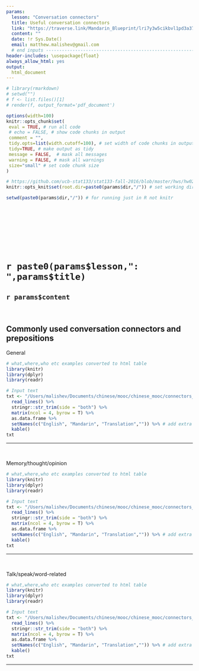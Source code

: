 ```yaml
---
params:
  lesson: "Conversation connectors"
  title: Useful conversation connectors    
  link: "https://traverse.link/Mandarin_Blueprint/lri7y3w5cikbvl1pd3a37kbm"
  content: ""  
  date: !r Sys.Date()
  email: matthew.malishev@gmail.com    
  # end inputs ---------------------------------------------------------------
header-includes: \usepackage{float}
always_allow_html: yes
output:
  html_document 
---
```


```r
# library(rmarkdown)
# setwd("")
# f <- list.files()[1]
# render(f, output_format='pdf_document')
```

```r
options(width=100)
knitr::opts_chunk$set(
 eval = TRUE, # run all code
 # echo = FALSE, # show code chunks in output 
 comment = "",
 tidy.opts=list(width.cutoff=100), # set width of code chunks in output
 tidy=TRUE, # make output as tidy
 message = FALSE,  # mask all messages
 warning = FALSE, # mask all warnings 
 size="small" # set code chunk size
)

# https://github.com/ucb-stat133/stat133-fall-2016/blob/master/hws/hw02-tables-ggplot.Rmd
knitr::opts_knit$set(root.dir=paste0(params$dir,"/")) # set working dir

setwd(paste0(params$dir,"/")) # for running just in R not knitr
```

\  

\  

\  

\  

# `r paste0(params$lesson,": ",params$title)`      
## `r params$content`        
\  

<!-- ____________________________________________________________________________ -->
<!-- ____________________________________________________________________________ -->
<!-- ____________________________________________________________________________ -->
<!-- start body -->  
  
## Commonly used conversation connectors and prepositions      

General    
```r
# what,where,who etc examples converted to html table 
library(knitr)
library(dplyr)
library(readr)

# Input text
txt <- "/Users/malishev/Documents/chinese/mooc/chinese_mooc/connectors_general.txt" %>%
  read_lines() %>% 
  stringr::str_trim(side = "both") %>% 
  matrix(ncol = 4, byrow = T) %>% 
  as.data.frame %>% 
  setNames(c("English", "Mandarin", "Translation","")) %>% # add extra col for para break in txt file  
  kable() 
txt
```

******   
\    

Memory/thought/opinion     
```r
# what,where,who etc examples converted to html table 
library(knitr)
library(dplyr)
library(readr)

# Input text
txt <- "/Users/malishev/Documents/chinese/mooc/chinese_mooc/connectors_opinion.txt" %>%
  read_lines() %>% 
  stringr::str_trim(side = "both") %>% 
  matrix(ncol = 4, byrow = T) %>% 
  as.data.frame %>% 
  setNames(c("English", "Mandarin", "Translation","")) %>% # add extra col for para break in txt file  
  kable() 
txt
```


******   
\  

Talk/speak/word-related   
```r
# what,where,who etc examples converted to html table 
library(knitr)
library(dplyr)
library(readr)

# Input text
txt <- "/Users/malishev/Documents/chinese/mooc/chinese_mooc/connectors_talk.txt" %>%
  read_lines() %>% 
  stringr::str_trim(side = "both") %>% 
  matrix(ncol = 4, byrow = T) %>% 
  as.data.frame %>% 
  setNames(c("English", "Mandarin", "Translation","")) %>% # add extra col for para break in txt file  
  kable() 
txt
```


******   
\  



